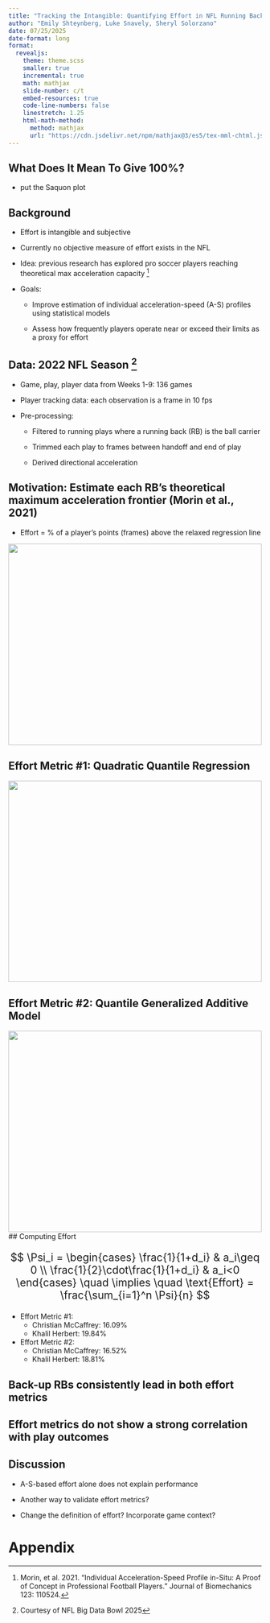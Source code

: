 ```yaml
---
title: "Tracking the Intangible: Quantifying Effort in NFL Running Backs"
author: "Emily Shteynberg, Luke Snavely, Sheryl Solorzano"
date: 07/25/2025
date-format: long
format:
  revealjs:
    theme: theme.scss
    smaller: true
    incremental: true
    math: mathjax
    slide-number: c/t
    embed-resources: true
    code-line-numbers: false
    linestretch: 1.25
    html-math-method:
      method: mathjax
      url: "https://cdn.jsdelivr.net/npm/mathjax@3/es5/tex-mml-chtml.js"
---
```


## What Does It Mean To Give 100%?

* put the Saquon plot

## Background

* Effort is intangible and subjective

* Currently no objective measure of effort exists in the NFL

* Idea: previous research has explored pro soccer players reaching theoretical max acceleration capacity [^1]

* Goals:

  * Improve estimation of individual acceleration-speed (A-S) profiles using statistical models
  
  * Assess how frequently players operate near or exceed their limits as a proxy for effort

[^1]: Morin, et al. 2021. “Individual Acceleration-Speed Profile in-Situ: A Proof of Concept in Professional Football Players.” Journal of Biomechanics 123: 110524.

  
## Data: 2022 NFL Season [^2]

* Game, play, player data from Weeks 1-9: 136 games

* Player tracking data: each observation is a frame in 10 fps

* Pre-processing:

  * Filtered to running plays where a running back (RB) is the ball carrier

  * Trimmed each play to frames between handoff and end of play
  
  * Derived directional acceleration
  
[^2]: Courtesy of NFL Big Data Bowl 2025

## Motivation: Estimate each RB's theoretical maximum acceleration frontier (Morin et al., 2021)

* Effort = % of a player's points (frames) above the relaxed regression line

![](images/linear_AS_CMC_KH.png){width="100%" height="400"}

## Effort Metric #1: Quadratic Quantile Regression

![](images/Christian_Khalil_nlrq.png){width="100%" height="400"}

## Effort Metric #2: Quantile Generalized Additive Model

![](images/Christian_Khalil_qgam.png){width="100%" height="400"}
## Computing Effort

::: {.callout-note title="Average frame-level effort" style="font-size: 1.5em;"}
$$
\Psi_i = \begin{cases}
  \frac{1}{1+d_i} & a_i\geq 0 \\
  \frac{1}{2}\cdot\frac{1}{1+d_i} & a_i<0
  \end{cases} \quad \implies \quad \text{Effort} = \frac{\sum_{i=1}^n \Psi}{n}
$$
:::

* Effort Metric #1:
  * Christian McCaffrey: 16.09%
  * Khalil Herbert: 19.84%
  
* Effort Metric #2:
  * Christian McCaffrey: 16.52%
  * Khalil Herbert: 18.81%


## Back-up RBs consistently lead in both effort metrics

## Effort metrics do not show a strong correlation with play outcomes

## Discussion

* A-S-based effort alone does not explain performance

* Another way to validate effort metrics?

* Change the definition of effort? Incorporate game context?


# Appendix